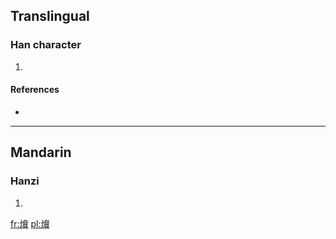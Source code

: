 ==Translingual==

===Han character===
{{Han char|rn=86|rad=火|as=13|sn=17|four=9488<sub>6</sub>|canj=火大尸金 (FKSC)}}

# {{defn|Han|sort=火13}}

====References====
* {{Han ref|kx=0685.201|dkj=19494|hdz=32242.110|uh=71F2|ud=29170|bh=ED5F|bd=60767}}

----

==Mandarin==

===Hanzi===
{{cmn-hanzi|pin=[[xié]] ([[xie2]])|wg=hsieh<sup>2</sup>}}

# {{defn|Mandarin|sort=火13}}

[[fr:燲]]
[[pl:燲]]